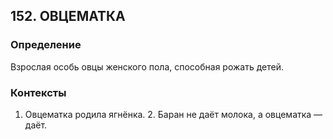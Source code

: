 ## 152. ОВЦЕМАТКА
### Определение
Взрослая особь овцы женского пола, способная рожать детей.

### Контексты
1. Овцематка родила ягнёнка. 2. Баран не даёт молока, а овцематка — даёт.

